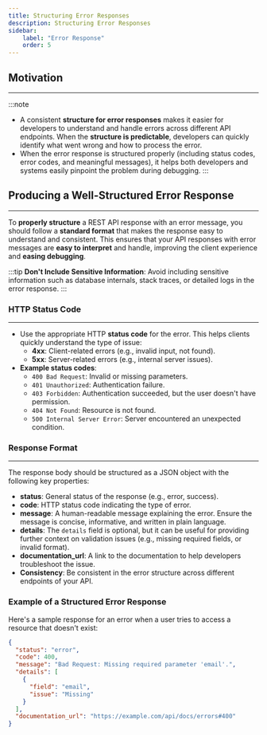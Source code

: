 ```yaml
---
title: Structuring Error Responses
description: Structuring Error Responses
sidebar:
    label: "Error Response"
    order: 5
---
```


## Motivation
---

:::note
- A consistent **structure for error responses** makes it easier for developers to understand and handle errors across different API endpoints. When the **structure is predictable**, developers can quickly identify what went wrong and how to process the error.
- When the error response is structured properly (including status codes, error codes, and meaningful messages), it helps both developers and systems easily pinpoint the problem during debugging.
:::

## Producing a Well-Structured Error Response
---

To **properly structure** a REST API response with an error message, you should follow a **standard format** that makes the response easy to understand and consistent. This ensures that your API responses with error messages are **easy to interpret** and handle, improving the client experience and **easing debugging**.

:::tip
**Don't Include Sensitive Information**: Avoid including sensitive information such as database internals, stack traces, or detailed logs in the error response.
:::

### **HTTP Status Code**  
---

- Use the appropriate HTTP **status code** for the error. This helps clients quickly understand the type of issue:
    - **4xx**: Client-related errors (e.g., invalid input, not found).
    - **5xx**: Server-related errors (e.g., internal server issues).
- **Example status codes**:
    - `400 Bad Request`: Invalid or missing parameters.
    - `401 Unauthorized`: Authentication failure.     
    - `403 Forbidden`: Authentication succeeded, but the user doesn't have permission.
    - `404 Not Found`: Resource is not found.
    - `500 Internal Server Error`: Server encountered an unexpected condition.

### **Response Format**  
---

The response body should be structured as a JSON object with the following key properties:
- **status**: General status of the response (e.g., error, success).
- **code**: HTTP status code indicating the type of error.
- **message**: A human-readable message explaining the error. Ensure the message is concise, informative, and written in plain language.
- **details**: The `details` field is optional, but it can be useful for providing further context on validation issues (e.g., missing required fields, or invalid format).
- **documentation_url**: A link to the documentation to help developers troubleshoot the issue.
- **Consistency**: Be consistent in the error structure across different endpoints of your API.
   
### Example of a Structured Error Response

Here's a sample response for an error when a user tries to access a resource that doesn't exist:

```json
{
  "status": "error",
  "code": 400,
  "message": "Bad Request: Missing required parameter 'email'.",
  "details": [
    {
      "field": "email",
      "issue": "Missing"
    }
  ],
  "documentation_url": "https://example.com/api/docs/errors#400"
}
```
